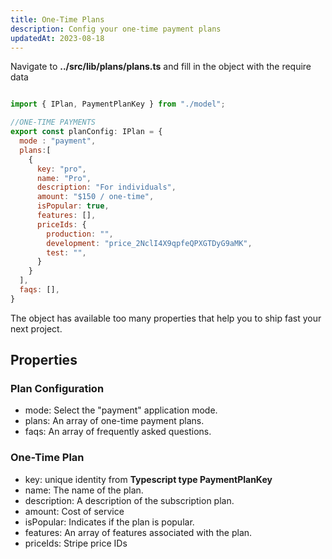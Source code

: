 ```yaml
---
title: One-Time Plans
description: Config your one-time payment plans
updatedAt: 2023-08-18
---
```


Navigate to **../src/lib/plans/plans.ts** and fill in the object with the require data

``` js

import { IPlan, PaymentPlanKey } from "./model";

//ONE-TIME PAYMENTS
export const planConfig: IPlan = { 
  mode : "payment",
  plans:[
    {
      key: "pro",
      name: "Pro",
      description: "For individuals",
      amount: "$150 / one-time",
      isPopular: true,
      features: [],
      priceIds: {
        production: "",
        development: "price_2NclI4X9qpfeQPXGTDyG9aMK",
        test: "",
      }
    }
  ],
  faqs: [],
}

```

The object has available too many properties that help you to ship fast your next project.


## Properties

### Plan Configuration

* mode: Select the "payment" application mode.
* plans: An array of one-time payment plans.
* faqs: An array of frequently asked questions.

### One-Time Plan

* key: unique identity from **Typescript type PaymentPlanKey**
* name: The name of the plan.
* description: A description of the subscription plan.
* amount: Cost of service 
* isPopular: Indicates if the plan is popular.
* features: An array of features associated with the plan.
* priceIds: Stripe price IDs 